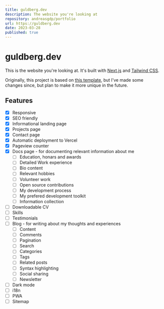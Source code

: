 ```yaml
---
title: guldberg.dev
description: The website you're looking at
repository: andreasgdp/portfolio
url: https://guldberg.dev
date: 2023-03-28
published: true
---
```


# guldberg.dev

This is the website you're looking at. It's built with [Next.js](https://nextjs.org/) and [Tailwind CSS](https://tailwindcss.com/).

Originally, this project is based on [this template](https://vercel.com/templates/next.js/nextjs-portfolio-pageview-counter), but I've made some changes since, but plan to make it more unique in the future.

## Features

- [x] Responsive
- [x] SEO friendly
- [x] Informational landing page
- [x] Projects page
- [x] Contact page
- [x] Automatic deployment to Vercel
- [x] Pageview counter
- [x] Docs page - for documenting relevant information about me
  - [ ] Education, honars and awards
  - [ ] Detailed Work experience
  - [ ] Bio content
  - [ ] Relevant hobbies
  - [ ] Volunteer work
  - [ ] Open source contributions
  - [ ] My development process
  - [ ] My prefered development toolkit
  - [ ] Information collection
- [ ] Downloadable CV
- [ ] Skills
- [ ] Testimonials
- [ ] Blog - for writing about my thoughts and experiences
  - [ ] Content
  - [ ] Comments
  - [ ] Pagination
  - [ ] Search
  - [ ] Categories
  - [ ] Tags
  - [ ] Related posts
  - [ ] Syntax highlighting
  - [ ] Social sharing
  - [ ] Newsletter
- [ ] Dark mode
- [ ] i18n
- [ ] PWA
- [ ] Sitemap
